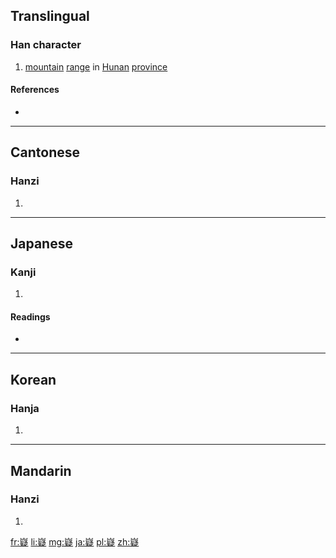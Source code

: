 ==Translingual==

===Han character===
{{Han char|rn=46|rad=山|as=14|sn=17|four=2248<sub>1</sub>|canj=山心大人 (UPKO)|ids=⿱[[山]]⿰[[𠤕]]⿱[[龴]][[疋]]}}

# [[mountain]] [[range]] in [[Hunan]] [[province]]

====References====
* {{Han ref|kx=0321.090|dkj=08545|dj=0621.160|hdz=10803.030|uh=5DB7|ud=23991|bh=ECDA|bd=60634}}

----

==Cantonese==

===Hanzi===
{{yue-hanzi|jyut=|y=yi4}}

# {{defn|lang=yue|sort=山14}}

----

==Japanese==

===Kanji===
{{ja-kanji|grade=|rs=山14}}

# {{defn|lang=ja|sort=山14}}

====Readings====
* {{ja-readings|on=[[ぎ]] (gi), [[ぎょく]] (gyoku)|kun=[[さとい]] (satoi)}}

----

==Korean==

===Hanja===
{{ko-hanja|hangeul=의|rv=ui|mr=ŭi}}

# {{defn|lang=ko|sort=山14}}

----

==Mandarin==

===Hanzi===
{{cmn-hanzi|pin=[[nì]] ([[ni4]])|wg=ni<sup>4</sup>}}

# {{defn|lang=cmn|sort=山14}}

[[fr:嶷]]
[[li:嶷]]
[[mg:嶷]]
[[ja:嶷]]
[[pl:嶷]]
[[zh:嶷]]